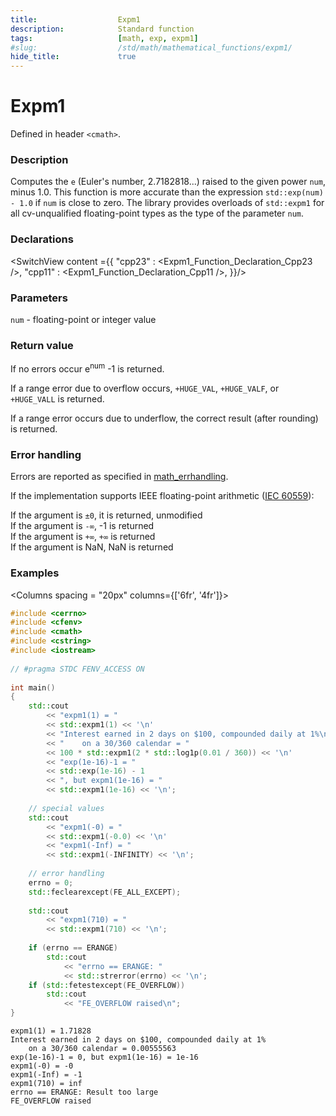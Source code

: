 ```yaml
---
title:                  Expm1
description:            Standard function
tags:                   [math, exp, expm1]
#slug:                  /std/math/mathematical_functions/expm1/
hide_title:             true
---
```




# Expm1

Defined in header `<cmath>`.

### Description

Computes the `e` (Euler's number, 2.7182818...) raised to the given power <code>num</code>, minus 1.0. This function is more accurate than the expression 
`std::exp(num) - 1.0` if <code>num</code> is close to zero. The library provides overloads of `std::expm1` for all cv-unqualified floating-point types as the type of the parameter <code>num</code>.

### Declarations

<SwitchView content ={{
    "cpp23" : <Expm1_Function_Declaration_Cpp23 />,
    "cpp11" : <Expm1_Function_Declaration_Cpp11 />,
}}/>


### Parameters
 
&#8203;<code>num</code> - floating-point or integer value

### Return value

If no errors occur e<sup>num</sup> -1 is returned.

If a range error due to overflow occurs, `+HUGE_VAL`, `+HUGE_VALF`, or `+HUGE_VALL` is returned.

If a range error occurs due to underflow, the correct result (after rounding) is returned.

### Error handling

Errors are reported as specified in <a href='/docs/std/math/math_errhandling'>math_errhandling</a>.

If the implementation supports IEEE floating-point arithmetic (<a href='https://www.iso.org/standard/80985.html'>IEC 60559</a>):

If the argument is `±0`, it is returned, unmodified <br/>
If the argument is `-∞`, -1 is returned<br/>
If the argument is `+∞`, `+∞` is returned<br/>
If the argument is NaN, NaN is returned<br/>


### Examples



<Columns spacing = "20px" columns={['6fr', '4fr']}>
<div>

```cpp
#include <cerrno>
#include <cfenv>
#include <cmath>
#include <cstring>
#include <iostream>
 
// #pragma STDC FENV_ACCESS ON
 
int main()
{
    std::cout 
        << "expm1(1) = " 
        << std::expm1(1) << '\n'
        << "Interest earned in 2 days on $100, compounded daily at 1%\n"
        << "    on a 30/360 calendar = "
        << 100 * std::expm1(2 * std::log1p(0.01 / 360)) << '\n'
        << "exp(1e-16)-1 = " 
        << std::exp(1e-16) - 1
        << ", but expm1(1e-16) = " 
        << std::expm1(1e-16) << '\n';
 
    // special values
    std::cout 
        << "expm1(-0) = " 
        << std::expm1(-0.0) << '\n'
        << "expm1(-Inf) = " 
        << std::expm1(-INFINITY) << '\n';
 
    // error handling
    errno = 0;
    std::feclearexcept(FE_ALL_EXCEPT);
 
    std::cout 
        << "expm1(710) = " 
        << std::expm1(710) << '\n';
 
    if (errno == ERANGE)
        std::cout 
            << "errno == ERANGE: " 
            << std::strerror(errno) << '\n';
    if (std::fetestexcept(FE_OVERFLOW))
        std::cout 
            << "FE_OVERFLOW raised\n";
}
```

</div>

<div>

```plaintext title="Possible Result"
expm1(1) = 1.71828
Interest earned in 2 days on $100, compounded daily at 1%
    on a 30/360 calendar = 0.00555563
exp(1e-16)-1 = 0, but expm1(1e-16) = 1e-16
expm1(-0) = -0
expm1(-Inf) = -1
expm1(710) = inf
errno == ERANGE: Result too large
FE_OVERFLOW raised
```

</div>
</Columns>

